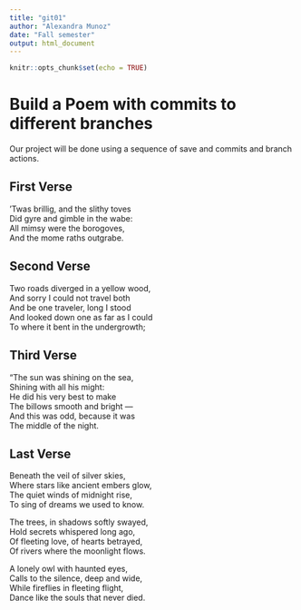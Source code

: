 ```yaml
---
title: "git01"
author: "Alexandra Munoz"
date: "Fall semester"
output: html_document
---
```


```r
knitr::opts_chunk$set(echo = TRUE)
```
# Build a Poem with commits to different branches
Our project will be done using a sequence of save and commits and branch actions.
<!-- Do not modify or change any text in "!--" bracketed areas such as this --- these are instructions to
you, if you change any of this the git program will notice it and compromise your git merging strategy !-->

## First Verse 
<!--Put the first five lines of a poem by Lewis Carrol in this section!-->
’Twas brillig, and the slithy toves  
      Did gyre and gimble in the wabe:  
All mimsy were the borogoves,  
      And the mome raths outgrabe.  

## Second Verse
<!--Put the first five lines of a poem by Robert Frost here!-->
Two roads diverged in a yellow wood,  
And sorry I could not travel both  
And be one traveler, long I stood  
And looked down one as far as I could  
To where it bent in the undergrowth;  

## Third Verse

<!--Put the first two verses of The Walrus and the Carpenter here!-->

"The sun was shining on the sea,  
      Shining with all his might:  
He did his very best to make  
      The billows smooth and bright —  
And this was odd, because it was  
      The middle of the night.  

## Last Verse
<!--Put a short poem you created using chatGPT of 20 to 30 lines,here!-->
Beneath the veil of silver skies,  
Where stars like ancient embers glow,  
The quiet winds of midnight rise,  
To sing of dreams we used to know.  

The trees, in shadows softly swayed,  
Hold secrets whispered long ago,  
Of fleeting love, of hearts betrayed,  
Of rivers where the moonlight flows.  

A lonely owl with haunted eyes,  
Calls to the silence, deep and wide,  
While fireflies in fleeting flight,  
Dance like the souls that never died.  